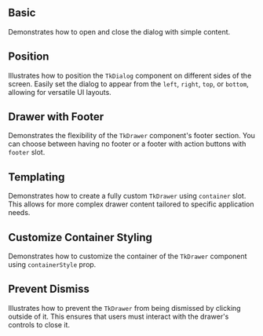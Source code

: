 
## Basic

Demonstrates how to open and close the dialog with simple content.

<Basic />

## Position

Illustrates how to position the `TkDialog` component on different sides of the screen. Easily set the dialog to appear from the `left`, `right`, `top`, or `bottom`, allowing for versatile UI layouts.

<Position />

## Drawer with Footer

Demonstrates the flexibility of the `TkDrawer` component's footer section. You can choose between having no footer or a footer with action buttons with `footer` slot.

<DrawerWithFooter />

## Templating

Demonstrates how to create a fully custom `TkDrawer` using `container` slot. This allows for more complex drawer content tailored to specific application needs.

<Templating />

## Customize Container Styling

Demonstrates how to customize the container of the `TkDrawer` component using `containerStyle` prop.

<Customization />

## Prevent Dismiss

Illustrates how to prevent the `TkDrawer` from being dismissed by clicking outside of it. This ensures that users must interact with the drawer's controls to close it.

<PreventDismiss />